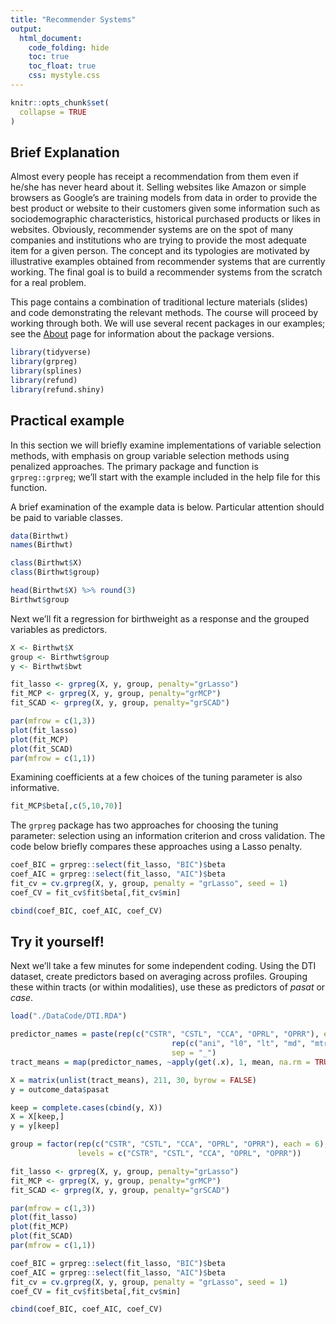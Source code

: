 ```yaml
---
title: "Recommender Systems"
output:
  html_document: 
    code_folding: hide
    toc: true
    toc_float: true
    css: mystyle.css
---
```


```r
knitr::opts_chunk$set(
  collapse = TRUE
)
```

## Brief Explanation 

Almost every people has receipt a recommendation from them even if he/she has never heard about it.  Selling websites like Amazon or simple browsers as Google’s are training models from data in order to provide the best product or website to their customers given some information such as sociodemographic characteristics, historical purchased products or likes in websites. Obviously, recommender systems are on the spot of many companies and institutions who are trying to provide the most adequate item for a given person.  The concept and its typologies are motivated by illustrative examples obtained from recommender systems that are currently working. The final goal is to build a recommender systems from the scratch for a real problem.

This page contains a combination of traditional lecture materials (slides) and code demonstrating the relevant methods. The course will proceed by working through both. We will use several recent packages in our examples; see the [About](./About.html) page for information about the package versions.

```r
library(tidyverse)
library(grpreg)
library(splines)
library(refund)
library(refund.shiny)
```

## Practical example

In this section we will briefly examine implementations of variable selection methods, with emphasis on group variable selection methods using penalized approaches. The primary package and function is `grpreg::grpreg`; we'll start with the example included in the help file for this function.

A brief examination of the example data is below. Particular attention should be paid to variable classes.
```r
data(Birthwt)
names(Birthwt)

class(Birthwt$X)
class(Birthwt$group)

head(Birthwt$X) %>% round(3)
Birthwt$group
```

Next we'll fit a regression for birthweight as a response and the grouped variables as predictors.
```r
X <- Birthwt$X
group <- Birthwt$group
y <- Birthwt$bwt

fit_lasso <- grpreg(X, y, group, penalty="grLasso")
fit_MCP <- grpreg(X, y, group, penalty="grMCP")
fit_SCAD <- grpreg(X, y, group, penalty="grSCAD")

par(mfrow = c(1,3))
plot(fit_lasso)
plot(fit_MCP)
plot(fit_SCAD)
par(mfrow = c(1,1))
```

Examining coefficients at a few choices of the tuning parameter is also informative.
```r
fit_MCP$beta[,c(5,10,70)]
```

The `grpreg` package has two approaches for choosing the tuning parameter: selection using an information criterion and cross validation. The code below briefly compares these approaches using a Lasso penalty.
```r
coef_BIC = grpreg::select(fit_lasso, "BIC")$beta
coef_AIC = grpreg::select(fit_lasso, "AIC")$beta
fit_cv = cv.grpreg(X, y, group, penalty = "grLasso", seed = 1)
coef_CV = fit_cv$fit$beta[,fit_cv$min]

cbind(coef_BIC, coef_AIC, coef_CV)
```


## Try it yourself!

Next we'll take a few minutes for some independent coding. Using the DTI dataset, create predictors based on averaging across profiles. Grouping these within tracts (or within modalities), use these as predictors of _pasat_ or _case_.

```r
load("./DataCode/DTI.RDA")

predictor_names = paste(rep(c("CSTR", "CSTL", "CCA", "OPRL", "OPRR"), each = 6), 
									rep(c("ani", "l0", "lt", "md", "mtr", "t2"), 5), 
									sep = "_")
tract_means = map(predictor_names, ~apply(get(.x), 1, mean, na.rm = TRUE))

X = matrix(unlist(tract_means), 211, 30, byrow = FALSE)
y = outcome_data$pasat

keep = complete.cases(cbind(y, X))
X = X[keep,]
y = y[keep]

group = factor(rep(c("CSTR", "CSTL", "CCA", "OPRL", "OPRR"), each = 6), 
               levels = c("CSTR", "CSTL", "CCA", "OPRL", "OPRR"))

fit_lasso <- grpreg(X, y, group, penalty="grLasso")
fit_MCP <- grpreg(X, y, group, penalty="grMCP")
fit_SCAD <- grpreg(X, y, group, penalty="grSCAD")

par(mfrow = c(1,3))
plot(fit_lasso)
plot(fit_MCP)
plot(fit_SCAD)
par(mfrow = c(1,1))

coef_BIC = grpreg::select(fit_lasso, "BIC")$beta
coef_AIC = grpreg::select(fit_lasso, "AIC")$beta
fit_cv = cv.grpreg(X, y, group, penalty = "grLasso", seed = 1)
coef_CV = fit_cv$fit$beta[,fit_cv$min]

cbind(coef_BIC, coef_AIC, coef_CV)
```

